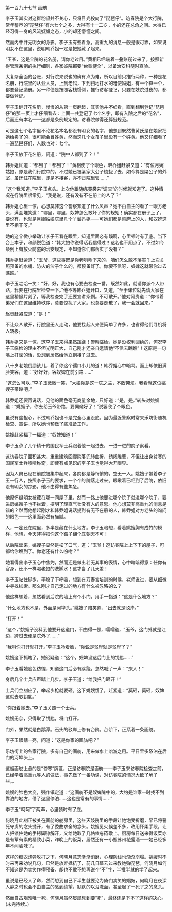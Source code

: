

第一百九十七节 画舫

李子玉其实对这群粉黛并不关心，只将目光投向了“琵琶仔”。访春院是个大行院，常年蓄养的“琵琶仔”有六七个之多，大得有十一二岁，小的还在总角之间。大得已经习得一身的风流妩媚之态，小的却还懵懂之间。

然而内中并无明女的身影。李子玉有些着急，高重九的消息一般是很可靠，如果说明女不在这里，说明韩乔姐一定是把她藏了起来。

“玉爷，这是全院的花名册，请你老过目。”黄相已经端着一叠账册过来了。按照新得管理条例的执行细则，各家妓院都要“台账健全”，以备治安科随时查验。

太复杂全面的台账，对行院来说也的确有点为难，所以目前只推行两种，一种是花名册，行院里的从业人员，上到老鸨，下到扫地打水的粗使妈姐，有一个算一个，都要登记造册。另一种便是按照客栈惯例，推行访客登记，只要在妓院过夜的，都要做登记。

李子玉翻开花名册，慢慢的从第一页翻起，其实他并不细看，直到翻到登记“琵琶仔”的那一页上才仔细看去：上面一共登记了七个名字，即有入院之后的“花名”，后面还有本名――这都是条例规定的。访春院做得还算挺规范。

可是这七个名字里不论花名本名都没有明女的名字，他想到既然曹黄氏是在娘家把她给卖了的，很可能会冒姓黄，然而这几个女孩子里没有一个姓黄。他又仔细看了一遍琵琶仔们，人数也对：七个。

李子玉放下花名册，问道：“院中人都到了？！”

韩乔姐忙道：“都到了！都到了！”黄相使了个眼色，韩乔姐赶紧又道：“有位月婉姑娘，原是我们行院中的，不过她已被梁家大公子梳拢了去，如今算是梁公子的外室，虽还住在院里，却是不接客，亦不归院里管……”

“这个我知道。”李子玉点头。上次他跟随练霓裳来“调查”的时候就知道了。这种情况在行院里很常见，“我是说，还有没有不在册上的人了？”

韩乔姐心里一惊，心想莫非这个警察知道了什么风声？她不由自主的看了一眼方老头，满面堆笑道：“哪里，哪里，奴婢怎么敢坏了你的规矩！确实都在册子上了，要说有，也就是月婉姑娘院里几个丫鬟妈姐――可她们都是梁府上的人，和奴婢这里不相干呀。”

她的这个微小举动让李子玉看在眼里，知道里面必有蹊跷，心里顿时有了底。当下合上本子，和颜悦色道：“韩大娘你说得话我信得过！这名也不用点了。不过如今条例上有放火防盗的治安规定，不知道你们都落实了没有？”

韩乔姐赶紧道：“玉爷，这些事既是你老吩咐下来的，咱们怎么敢不落实？上次关照预备的水桶、防火的沙子什么的，都预备好了。你要不信呀，奴婢这就带你过去瞧瞧。”

李子玉哈哈一笑：“好，好，我也有心要去检查一番。既然如此，就请你派个人带路，我要在行院里检查一下。”他不等韩乔姐开口，又道，“至于诸位就先请大家在这里稍候片刻了，等我检查完了还要宣讲条例。不可散开。”他对阿贵道：“你带着弟兄们在这里维持秩序，莫要惊扰了大家。也莫要走散了，我一会就回来。”

赵贵赶紧应道：“是！”

不让众人散开，行院里无人走动，他要找起人来便简单了许多，也省得他们寻机将人转移。

韩乔姐又是一惊，这李子玉来得果然蹊跷！警察临检，她是没权利回绝的，何况李子玉临检的理由不但光明正大，自己刚才还亲自邀请他“不信去瞧瞧”！这原是一句嘴上打滚的话，没想到居然给他立刻接了过去。

八十岁老娘倒绷孩儿，着了你这个孺口小儿的道！韩乔姐心中暗骂。面上却依旧满脸笑容，道：“好好好，容奴婢在前引路……”

“这怎么可以，”李子玉微微一笑，“大娘你是这一院之主，不敢劳烦。我看就这位姚嫂子带路吧。”

韩乔姐还要再说话，见他的面色毫无商量余地，只好道：“是，是。”转头对姚嫂道：“姚嫂子，你去给玉爷带路，要伺候好了！”说罢使了个眼色。

虽说有些担心，不过韩乔姐也不是完全心里没底。因为最近警察时常来乐坊街随机检查、宣讲，所以她也预做了些准备工作。

姚嫂赶紧福了一福道：“奴婢知道！”

李子玉点了几个精干的国民军士兵跟着他一起进去，一进一进的院子察看。

这访春院子面积甚大，重重建筑回廊院落兜转曲折，绣闼雕甍，不但让出身贫寒的国民军士兵啧啧称奇，即使有点见识的李子玉也觉得大开眼界。

因为人员已经在前院被集中起来，各院都是静悄悄的，空无一人。姚嫂子带着李子玉一行人，按照李子玉的要求，一个个的院落走过来。眼瞅着已经到了后院，依旧没有明女的踪影，他不由得有些焦急。

他原怀疑明女被藏在哪一间屋子里，然而一路上他要进哪个院子就进哪个院子，要进房姚嫂子也不拦着，摆明了理直气壮没有人的意思。他心想莫非高重九的消息是错的？然而他想起刚才和韩乔姐说话提到有无不在册的人，韩乔姐对方老头的询问的眼色――这里面必然有猫腻。

人，一定还在院里，多半是藏在什么地方。李子玉暗想，看着姚嫂胸有成竹的模样，他想，今天非得把你这个窑子翻个底朝天不可！

从后院出来，姚嫂子显然是松了口气，道：“玉爷！这访春院上上下下的屋子，可都给你瞧到了。你老还有什么吩咐？”

她看得出李子玉心中焦灼，然而还是做出若无其事的表情，心中暗暗得意：任你有官身，还不一样喝老娘的洗脚水！这才当了几天差！

李子玉站住脚步，平稳了下呼吸，想到在万寿宫培训的时候，老师说过，要从细微中寻找线索。那么刚才自己走过的地方有什么被忽略的么？

他这样想着，忽然看到后院的墙上有个小门，用手一指道：“这是什么地方？”

“什么地方也不是，外面是河埠头。”姚嫂子陪笑道，“出去就是驳岸。”

“打开！”

“这个，”姚嫂子没料到他要开这道门，不由得一愣，嚅嚅道，“玉爷，这门外就是江边，跨过去便是院外了……”

“我叫你打开就打开。”李子玉冷着脸，“你说是驳岸就是驳岸了？”

姚嫂这下抓瞎了，她迟疑道：“这个，奴婢没这后门上的钥匙……”

李子玉看她脸色彷徨，知道这门后必有蹊跷，忽然喊了一声：“来人！”

身后几个士兵应声踏上几步。李子玉道：“给我把门砸开！”

士兵们立刻应了，举起步枪就要砸。这下姚嫂慌了，赶紧道：“莫砸，莫砸，奴婢这就去取钥匙。”

“你跟着她去。”李子玉关照一个士兵。

姚嫂无奈，只得取了钥匙，将门打开。

门外，果然就是白鹅潭。石头的驳岸上修有台阶。台阶下，正系着一条画舫。

李子玉眼睛一亮，问道：“这是你家的画舫吧？”

乐坊街上的各家行院，多有自己的画舫，用来做水上冶游之用。平日里多系泊在后门的河埠头上。

这艘画舫上悬的是“傍寒”牌匾，正是访春院是画舫――李子玉来访春院检查之前，已经学着高重九等人的做法，事先做了一番功课，对访春院的情况大致了解了些。。

姚嫂的脸色大变，强作镇定道：“这画舫不是奴婢院中的，大约是谁家一时找不到靠泊的地方，借了这里停泊……这也是常有的事情……”

李子玉“呵呵”了两声，心里顿时有了底。

何晓月此刻正被关在画舫的舱房里，这些天妓院里的手段让她饱受折磨，早已将誓死守贞的念头抛开，有了委曲求全的念头。姚嫂见火候差不多，改用怀柔手段，让人把锁住她的手铐脚镣解开，又给她取了几帖棒疮药敷上。厨房每日送来得饭菜亦是有荤有素的精致小菜，昨晚上的饭菜，居然还有一小瓶苏州花露酒――她已经多年不闻酒味了。

这样的糖衣炮弹攻打之下，何晓月意志渐渐消磨，心理防线也渐渐崩塌。姚嫂时不时来再来劝说几句，已然是放弃抵抗了，前几日慕云过来教她弹琵琶，何晓月如何不知这是为卖笑作得预备，却也不敢不想再说个“不”字，半推半就的学了起来。

虽说是已经人了命，然而想到自己下半生就要沦为倚门卖笑的娼妓，何晓月在夜深人静之时也会不由自主的感到绝望，默默的以泪洗面，甚至起了一死了之的念头。

然而自古艰难唯一死，何晓月虽然屡屡想到要“死”，最终还是下不了这样的决心。(未完待续。)

